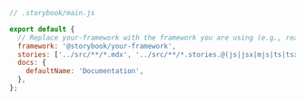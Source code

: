 ```js
// .storybook/main.js

export default {
  // Replace your-framework with the framework you are using (e.g., react-webpack5, vue3-vite)
  framework: '@storybook/your-framework',
  stories: ['../src/**/*.mdx', '../src/**/*.stories.@(js|jsx|mjs|ts|tsx)'],
  docs: {
    defaultName: 'Documentation',
  },
};
```
